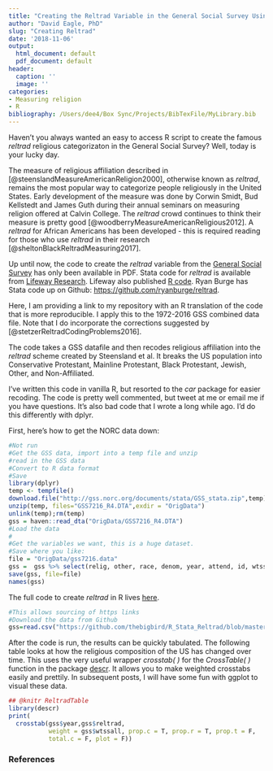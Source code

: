 ```yaml
---
title: "Creating the Reltrad Variable in the General Social Survey Using R"
author: "David Eagle, PhD"
slug: "Creating Reltrad"
date: '2018-11-06'
output:
  html_document: default
  pdf_document: default
header:
  caption: ''
  image: ''
categories:
- Measuring religion
- R
bibliography: /Users/dee4/Box Sync/Projects/BibTexFile/MyLibrary.bib
---
```

Haven't you always wanted an easy to access R script to create the famous _reltrad_ religious categorizaton in the General Social Survey? Well, today is your lucky day.

The measure of religious affiliation described in [@steenslandMeasureAmericanReligion2000], otherwise known as _reltrad_, remains the most popular way to categorize people religiously in the United States. Early development of the measure was done by Corwin Smidt, Bud Kellstedt and James Guth during their annual seminars on measuring religion offered at Calvin College. The _reltrad_ crowd continues to think their measure is pretty good [@woodberryMeasureAmericanReligious2012]. A _reltrad_ for African Americans has been developed - this is required reading for those who use _reltrad_ in their research [@sheltonBlackReltradMeasuring2017].

Up until now, the code to create the _reltrad_ variable from the [General Social Survey](http://gss.norc.org/) has only been available in PDF. Stata code for _reltrad_ is available from [Lifeway Research](http://lifewayresearch.com/wp-content/uploads/2016/02/Stata_coding_reltrad_2_19_2016.pdf). Lifeway also published [R code](http://lifewayresearch.com/wp-content/uploads/2017/02/reltrad-R-Coding-2.19.2016.pdf). Ryan Burge has Stata code up on Github: [https://github.com/ryanburge/reltrad](https://github.com/ryanburge/reltrad).

Here, I am providing a link to my repository with an R translation of the code that is more reproducible. I apply this to the 1972-2016 GSS combined data file. Note that I do incorporate the corrections suggested by [@stetzerReltradCodingProblems2016].

The code takes a GSS datafile and then recodes religious affiliation into the _reltrad_ scheme created by Steensland et al. It breaks the US population into Conservative Protestant, Mainline Protestant, Black Protestant, Jewish, Other, and Non-Affiliated.

I've written this code in vanilla R, but resorted to the _car_ package for easier recoding. The code is pretty well commented, but tweet at me or email me if you have questions. It's also bad code that I wrote a long while ago. I'd do this differently with dplyr.

First, here's how to get the NORC data down:
```r
#Not run
#Get the GSS data, import into a temp file and unzip
#read in the GSS data
#Convert to R data format
#Save
library(dplyr)
temp <- tempfile()
download.file("http://gss.norc.org/documents/stata/GSS_stata.zip",temp)
unzip(temp, files="GSS7216_R4.DTA",exdir = "OrigData")
unlink(temp);rm(temp)
gss = haven::read_dta("OrigData/GSS7216_R4.DTA")
#Load the data
#
#Get the variables we want, this is a huge dataset.
#Save where you like:
file = "OrigData/gss7216.data"
gss =  gss %>% select(relig, other, race, denom, year, attend, id, wtssall, sample)
save(gss, file=file)
names(gss)
```

The full code to create _reltrad_ in R lives [here](https://github.com/thebigbird/R_Stata_Reltrad/blob/master/ReltradGSS.R). 

```r
#This allows sourcing of https links
#Download the data from Github
gss=read.csv("https://github.com/thebigbird/R_Stata_Reltrad/blob/master/gss7216_reltrad.csv?raw=true")
```

After the code is run, the results can be quickly tabulated. The following table looks at how the religious composition of the US has changed over time. This uses the very useful wrapper _crosstab( )_ for the _CrossTable( )_ function in the package  [descr](https://cran.r-project.org/web/packages/descr/descr.pdf). It allows you to make weighted crosstabs easily and prettily. In subsequent posts, I will have some fun with ggplot to visual these data.

```r
## @knitr ReltradTable
library(descr)
print(
  crosstab(gss$year,gss$reltrad,
           weight = gss$wtssall, prop.c = T, prop.r = T, prop.t = F, 
           total.c = F, plot = F))
```

### References


